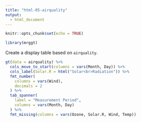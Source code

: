 ```yaml
---
title: "html-05-airquality"
output:
  - html_document
---
```


```r
knitr::opts_chunk$set(echo = TRUE)

library(mrggt)
```

Create a display table based on `airquality`.

```r
gt(data = airquality) %>%
  cols_move_to_start(columns = vars(Month, Day)) %>%
  cols_label(Solar.R = html("Solar<br>Radiation")) %>%
  fmt_number(
    columns = vars(Wind),
    decimals = 2
  ) %>%
  tab_spanner(
    label = "Measurement Period",
    columns = vars(Month, Day)
  ) %>%
  fmt_missing(columns = vars(Ozone, Solar.R, Wind, Temp))
```
